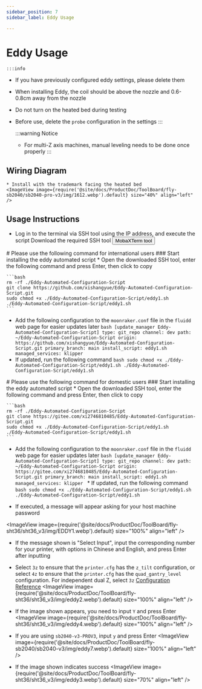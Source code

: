 ```yaml
---
sidebar_position: 7
sidebar_label: Eddy Usage

---
```



# Eddy Usage

    :::info
  * If you have previously configured eddy settings, please delete them
  * When installing Eddy, the coil should be above the nozzle and 0.6-0.8cm away from the nozzle
  * Do not turn on the heated bed during testing
  * Before use, delete the `probe` configuration in the settings
    :::

    :::warning Notice
    * For multi-Z axis machines, manual leveling needs to be done once properly
    :::


## Wiring Diagram

    * Install with the trademark facing the heated bed
    <ImageView image={require('@site/docs/ProductDoc/ToolBoard/fly-sb2040/sb2040-pro-v3/img/1612.webp').default} size="40%" align="left" />


## Usage Instructions
   * Log in to the terminal via SSH tool using the IP address, and execute the script
    Download the required SSH tool <Button variant="contained" disableElevation component="a" rel="noopener" href="/docs/ResDownload/auxiliary_software/">MobaXTerm tool</Button>


<Tabs>
  <TabItem value="eddy1" label="International Use">
    # Please use the following command for international users
    ### Start installing the eddy automated script
    * Open the downloaded SSH tool, enter the following command and press Enter, then click to copy
    
    ```bash
    rm -rf ./Eddy-Automated-Configuration-Script
    git clone https://github.com/xishangyue/Eddy-Automated-Configuration-Script.git
    sudo chmod +x ./Eddy-Automated-Configuration-Script/eddy1.sh
    ./Eddy-Automated-Configuration-Script/eddy1.sh
    ```
   * Add the following configuration to the `moonraker.conf` file in the `fluidd` web page for easier updates later
    ```bash
    [update_manager Eddy-Automated-Configuration-Script]
    type: git_repo
    channel: dev
    path: ~/Eddy-Automated-Configuration-Script
    origin: https://github.com/xishangyue/Eddy-Automated-Configuration-Script.git
    primary_branch: main
    install_script: eddy1.sh
    managed_services: klipper
    ```
   * If updated, run the following command
    ```bash
    sudo chmod +x ./Eddy-Automated-Configuration-Script/eddy1.sh
    ./Eddy-Automated-Configuration-Script/eddy1.sh
    ```
</TabItem>

  <TabItem value="eddy2" label="Domestic Use">
# Please use the following command for domestic users
### Start installing the eddy automated script
    * Open the downloaded SSH tool, enter the following command and press Enter, then click to copy
    
    ```bash
    rm -rf ./Eddy-Automated-Configuration-Script
    git clone https://gitee.com/xi2746810485/Eddy-Automated-Configuration-Script.git
    sudo chmod +x ./Eddy-Automated-Configuration-Script/eddy1.sh
    ./Eddy-Automated-Configuration-Script/eddy1.sh
    ```
   * Add the following configuration to the `moonraker.conf` file in the `fluidd` web page for easier updates later
    ```bash
    [update_manager Eddy-Automated-Configuration-Script]
    type: git_repo
    channel: dev
    path: ~/Eddy-Automated-Configuration-Script
    origin: https://gitee.com/xi2746810485/Eddy-Automated-Configuration-Script.git
    primary_branch: main
    install_script: eddy1.sh
    managed_services: klipper
    ```
    * If updated, run the following command
    ```bash
    sudo chmod +x ./Eddy-Automated-Configuration-Script/eddy1.sh
    ./Eddy-Automated-Configuration-Script/eddy1.sh
    ```
  </TabItem>
</Tabs>


* If executed, a message will appear asking for your host machine password

<ImageView image={require('@site/docs/ProductDoc/ToolBoard/fly-sht36/sht36_v3/img/EDDY1.webp').default} size="100%" align="left" />

* If the message shown is "Select Input", input the corresponding number for your printer, with options in Chinese and English, and press Enter after inputting
* Select `3z` to ensure that the `printer.cfg` has the `z_tilt` configuration, or select `4z` to ensure that the `printer.cfg` has the `quad_gantry_level` configuration. For independent dual Z, select `3z` [Configuration Reference](https://mellow.klipper.cn/docs/category/klipper-%E5%8F%82%E8%80%83%E9%85%8D%E7%BD%AE)
<ImageView image={require('@site/docs/ProductDoc/ToolBoard/fly-sht36/sht36_v3/img/eddy2.webp').default} size="100%" align="left" />

* If the image shown appears, you need to input `Y` and press Enter
<ImageView image={require('@site/docs/ProductDoc/ToolBoard/fly-sht36/sht36_v3/img/eddy4.webp').default} size="100%" align="left" />

* If you are using `sb2040-v3-PROV3`, input `y` and press Enter
<ImageView image={require('@site/docs/ProductDoc/ToolBoard/fly-sb2040/sb2040-v3/img/eddy7.webp').default} size="100%" align="left" />

* If the image shown indicates success
<ImageView image={require('@site/docs/ProductDoc/ToolBoard/fly-sht36/sht36_v3/img/eddy3.webp').default} size="70%" align="left" />

<LDC1612 />
